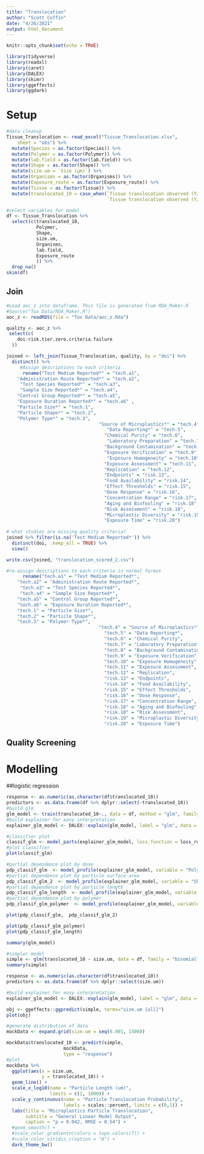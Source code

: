 ```yaml
---
title: "Translocation"
author: "Scott Coffin"
date: "4/26/2021"
output: html_document
---
```


```r
knitr::opts_chunk$set(echo = TRUE)
```

```r
library(tidyverse)
library(readxl)
library(caret)
library(DALEX)
library(skimr)
library(ggeffects)
library(ggdark)
```
# Setup
```r
#data cleanup
Tissue_Translocation <- read_excel("Tissue_Translocation.xlsx", 
    sheet = "obs") %>% 
  mutate(Species = as.factor(Species)) %>% 
  mutate(Polymer = as.factor(Polymer)) %>% 
  mutate(lab.field = as.factor(lab.field)) %>% 
  mutate(Shape = as.factor(Shape)) %>%
  mutate(size.um = `Size (µm)`) %>% 
  mutate(Organisms = as.factor(Organisms)) %>%
  mutate(Exposure_route = as.factor(Exposure_route)) %>% 
  mutate(Tissue = as.factor(Tissue)) %>% 
  mutate(translocated_10 = case_when(`Tissue translocation observed (Y/N)` == "Y" ~ 1,
                                     `Tissue translocation observed (Y/N)` == "N" ~ 0))

#select variables for model
df <- Tissue_Translocation %>% 
  select(c(translocated_10,
           Polymer,
           Shape,
           size.um,
           Organisms,
           lab.field,
           Exposure_route
           )) %>% 
  drop_na()
skim(df)
```
## Join
```r
#Load aoc_z into dataframe. This file is generated from RDA_Maker.R
#Source("Tox Data/RDA_Maker.R")
aoc_z <- readRDS(file = "Tox Data/aoc_z.Rda")
```
```r
quality <- aoc_z %>% 
 select(c(
    doi:risk.tier.zero.criteria.failure
  ))

joined <- left_join(Tissue_Translocation, quality, by = "doi") %>% 
  distinct() %>% 
     #Assign descriptions to each criteria
      rename("Test Medium Reported*" = "tech.a1",
    "Administration Route Reported*" = "tech.a2",
     "Test Species Reported*" = "tech.a3",
     "Sample Size Reported*" = "tech.a4",
    "Control Group Reported*" = "tech.a5",
    "Exposure Duration Reported*" = "tech.a6" ,
    "Particle Size*" = "tech.1",
    "Particle Shape*" = "tech.2",
    "Polymer Type*" = "tech.3",
                                  "Source of Microplastics*" = "tech.4",
                                     "Data Reporting*" = "tech.5",
                                    "Chemical Purity" = "tech.6",
                                     "Laboratory Preparation" = "tech.7",
                                    "Background Contamination" = "tech.8",
                                    "Exposure Verification" = "tech.9",
                                     "Exposure Homogeneity" = "tech.10",
                                    "Exposure Assessment" = "tech.11",
                                    "Replication" = "tech.12",
                                    "Endpoints" = "risk.13",
                                    "Food Availability" = "risk.14",
                                    "Effect Thresholds" = "risk.15",
                                    "Dose Response" = "risk.16",
                                    "Concentration Range" = "risk.17",
                                    "Aging and Biofouling" = "risk.18",
                                    "Risk Assessment" = "risk.18",
                                    "Microplastic Diversity" = "risk.19",
                                    "Exposure Time" = "risk.20")
 
# what studies are missing quality criteria?
joined %>% filter(is.na('Test Medium Reported*')) %>% 
  distinct(doi, .keep_all = TRUE) %>% 
  view()

write.csv(joined, "translocation_scored_2.csv")

#re-assign descriptions to each criteria in normal format
      rename("tech.a1" = "Test Medium Reported*",
    "tech.a2" = "Administration Route Reported*",
     "tech.a3" = "Test Species Reported*",
     "tech.a4" = "Sample Size Reported*",
    "tech.a5" = "Control Group Reported*",
    "tech.a6" = "Exposure Duration Reported*",
    "tech.1" = "Particle Size*",
    "tech.2" = "Particle Shape*",
    "tech.3" = "Polymer Type*",
                                  "tech.4" = "Source of Microplastics*",
                                    "tech.5" = "Data Reporting*",
                                    "tech.6" = "Chemical Purity",
                                    "tech.7" = "Laboratory Preparation",
                                    "tech.8" = "Background Contamination",
                                    "tech.9" = "Exposure Verification",
                                    "tech.10" = "Exposure Homogeneity",
                                    "tech.11" = "Exposure Assessment",
                                    "tech.12" = "Replication",
                                    "risk.13" = "Endpoints",
                                    "risk.14" = "Food Availability",
                                    "risk.15" = "Effect Thresholds",
                                    "risk.16" = "Dose Response",
                                    "risk.17" = "Concentration Range",
                                    "risk.18" = "Aging and Biofouling",
                                    "risk.18" = "Risk Assessment",
                                    "risk.19" = "Microplastic Diversity",
                                    "risk.20" = "Exposure Time")
```


## Quality Screening


# Modelling
##logistic regression
```r
response <- as.numeric(as.character(df$translocated_10))
predictors <- as.data.frame(df %>% dplyr::select(-translocated_10))
#build glm
glm_model <- train(translocated_10~., data = df, method = "glm", family = "binomial")
#build explainer for easy interpretation
explainer_glm_model <- DALEX::explain(glm_model, label = "glm", data = predictors, y = response)

#classifier plot
classif_glm <- model_parts(explainer_glm_model, loss_function = loss_root_mean_square)
#plot classifier
plot(classif_glm)
```

```r
#partial dependence plot by dose
pdp_classif_glm  <- model_profile(explainer_glm_model, variable = "Polymer", type = "partial")
#partial dependence plot by particle surface area
pdp_classif_glm_2  <- model_profile(explainer_glm_model, variable = "Shape", type = "partial")
#partial dependence plot by particle length
pdp_classif_glm_length  <- model_profile(explainer_glm_model, variable = "size.um", type = "partial")
#partial dependence plot by polymer
pdp_classif_glm_polymer  <- model_profile(explainer_glm_model, variable = "Organisms", type = "partial")

plot(pdp_classif_glm,  pdp_classif_glm_2)

plot(pdp_classif_glm_polymer)
plot(pdp_classif_glm_length)
```
```r
summary(glm_model)
```
```r
#simpler model
simple <- glm(translocated_10 ~ size.um, data = df, family = "binomial")
summary(simple)

response <- as.numeric(as.character(df$translocated_10))
predictors <- as.data.frame(df %>% dplyr::select(size.um))

#build explainer for easy interpretation
explainer_glm_model <- DALEX::explain(glm_model, label = "glm", data = predictors, y = response)
```

```r
obj <- ggeffects::ggpredict(simple, terms="size.um [all]")
plot(obj)
```
```r
#generate distribution of data
mockData <- expand.grid(size.um = seq(0.001, 1500))

mockData$translocated_10 <- predict(simple,
                     mockData,
                     type = "response")
#plot
mockData %>% 
  ggplot(aes(x = size.um, 
             y = translocated_10)) +
  geom_line() +
  scale_x_log10(name = "Particle Length (um)",
                limits = c(1, 1000)) +
  scale_y_continuous(name = "Particle Translocation Probability",
                     labels = scales::percent, limits = c(0,1)) +
  labs(title = "Microplastics Particle Translocation",
       subtitle = "General Linear Model Output",
       caption = "p = 0.042, RMSE = 0.54") +
  #geom_smooth() +
  #scale_color_gradientn(colors = topo.colors(7)) +
  #scale_color_viridis_c(option = "A") +
  dark_theme_bw()
```



